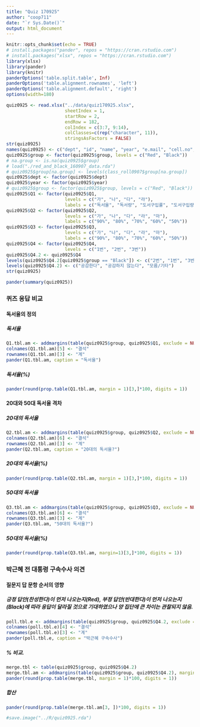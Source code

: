 ```yaml
---
title: "Quiz 170925"
author: "coop711"
date: "`r Sys.Date()`"
output: html_document
---
```


```r
knitr::opts_chunk$set(echo = TRUE)
# install.packages("pander", repos = "https://cran.rstudio.com")
# install.packages("xlsx", repos = "https://cran.rstudio.com")
library(xlsx)
library(pander)
library(knitr)
panderOptions('table.split.table', Inf)
panderOptions('table.alignment.rownames', 'left')
panderOptions('table.alignment.default', 'right')
options(width=180)
```

```r
quiz0925 <- read.xlsx("../data/quiz170925.xlsx", 
                      sheetIndex = 1, 
                      startRow = 2, 
                      endRow = 182, 
                      colIndex = c(3:7, 9:14), 
                      colClasses=c(rep("character", 11)), 
                      stringsAsFactors = FALSE)
str(quiz0925)
names(quiz0925) <- c("dept", "id", "name", "year", "e.mail", "cell.no", "group", "Q1", "Q2", "Q3", "Q4")
quiz0925$group <- factor(quiz0925$group, levels = c("Red", "Black"))
# na.group <- is.na(quiz0925$group)
# load("./red_and_black_160907_data.rda")
# quiz0925$group[na.group] <- levels(class_roll0907$group[na.group])
quiz0925$dept <- factor(quiz0925$dept)
quiz0925$year <- factor(quiz0925$year)
# quiz0925$group <- factor(quiz0925$group, levels = c("Red", "Black"))
quiz0925$Q1 <- factor(quiz0925$Q1, 
                      levels = c("가", "나", "다", "라"), 
                      labels = c("독서율", "독서량", "도서구입률", "도서구입량"))
quiz0925$Q2 <- factor(quiz0925$Q2, 
                      levels = c("가", "나", "다", "라", "마"), 
                      labels = c("90%", "80%", "70%", "60%", "50%"))
quiz0925$Q3 <- factor(quiz0925$Q3, 
                      levels = c("가", "나", "다", "라", "마"), 
                      labels = c("90%", "80%", "70%", "60%", "50%"))
quiz0925$Q4 <- factor(quiz0925$Q4, 
                      levels = c("1번", "2번", "3번"))
quiz0925$Q4.2 <- quiz0925$Q4
levels(quiz0925$Q4.2[quiz0925$group == "Black"]) <- c("2번", "1번", "3번")
levels(quiz0925$Q4.2) <- c("공감한다", "공감하지 않는다", "모름/기타")
str(quiz0925)
```

```r
pander(summary(quiz0925))
```

### 퀴즈 응답 비교

#### 독서율의 정의

##### 독서율

```r
Q1.tbl.am <- addmargins(table(quiz0925$group, quiz0925$Q1, exclude = NULL), margin = 1)
colnames(Q1.tbl.am)[5] <- "결석"
rownames(Q1.tbl.am)[3] <- "계"
pander(Q1.tbl.am, caption = "독서율")
```

##### 독서율(%)

```r
pander(round(prop.table(Q1.tbl.am, margin = 1)[3,]*100, digits = 1))
```

#### 20대와 50대 독서율 격차

##### 20대의 독서율

```r
Q2.tbl.am <- addmargins(table(quiz0925$group, quiz0925$Q2, exclude = NULL), margin = 1)
colnames(Q2.tbl.am)[6] <- "결석"
rownames(Q2.tbl.am)[3] <- "계"
pander(Q2.tbl.am, caption = "20대의 독서율?")
```

##### 20대의 독서율(%)

```r
pander(round(prop.table(Q2.tbl.am, margin = 1)[3,]*100, digits = 1))
```

##### 50대의 독서율

```r
Q3.tbl.am <- addmargins(table(quiz0925$group, quiz0925$Q3, exclude = NULL), margin = 1)
colnames(Q3.tbl.am)[6] <- "결석"
rownames(Q3.tbl.am)[3] <- "계"
pander(Q3.tbl.am, "50대의 독서율?")
```

##### 50대의 독서율(%)

```r
pander(round(prop.table(Q3.tbl.am, margin=1)[3,]*100, digits = 1))
```

### 박근혜 전 대통령 구속수사 의견

#### 질문지 답 문항 순서의 영향

##### 긍정 답안(찬성한다)이 먼저 나오는지(Red), 부정 답안(반대한다)이 먼저 나오는지(Black)에 따라 응답이 달라질 것으로 기대하였으나 양 집단에 큰 차이는 관찰되지 않음.

```r
poll.tbl.e <- addmargins(table(quiz0925$group, quiz0925$Q4.2, exclude = NULL), margin = 1)
colnames(poll.tbl.e)[4] <- "결석"
rownames(poll.tbl.e)[3] <- "계"
pander(poll.tbl.e, caption = "박근혜 구속수사")
```

##### % 비교.  

```r
merge.tbl <- table(quiz0925$group, quiz0925$Q4.2)
merge.tbl.am <- addmargins(table(quiz0925$group, quiz0925$Q4.2), margin = 1)
pander(round(prop.table(merge.tbl, margin = 1)*100, digits = 1))
```

##### 합산

```r
pander(round(prop.table(merge.tbl.am[3, ])*100, digits = 1))
```

```r
#save.image("../R/quiz0925.rda")
```